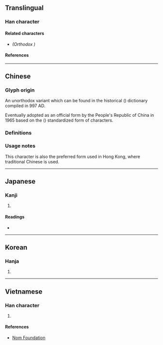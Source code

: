 {{also|慍}}
{{character info/new}}
==Translingual==

===Han character===
{{Han char|rn=61|rad=心|as=09|sn=12|four=96012|canj=PABT|ids=⿰忄昷}}

====Related characters====
* {{l|mul|[[慍]]}} ''(Orthodox {{w|Traditional Chinese|traditional form}})''

====References====
{{Han ref|kx=0395.240|dkj=10954|hdz=42327.150|uh=6120}}

----

==Chinese==

===Glyph origin===
An unorthodox variant {{Han simp|慍|f=𥁕|t=昷|nocap=y}} which can be found in the historical {{w|Longkan Shoujian}} ({{w2|zh|龍龕手鑑}}) dictionary compiled in 997 AD.

Eventually adopted as an official form by the People's Republic of China in 1965 based on the {{w|Xin Zixing}} ({{w2|zh|新字形}}) standardized form of characters.

===Definitions===
{{zh-see|慍|svt}}

===Usage notes===
This character is also the preferred form used in Hong Kong, where traditional Chinese is used. <!-- Refer HKSCS 2016 (Table 2) and http://input.foruto.com/ccc/gongbiu/dzijingbiu/ -->

----

==Japanese==

===Kanji===
{{ja-kanji|grade=|rs=心09}}

# {{defn|lang=ja|sort=心09}}

====Readings====
* {{ja-readings|on=[[うん]] (un), [[おん]] (on)|kun=[[うらむ]] (uramu), [[いかる]] (ikaru)}}

----

==Korean==

===Hanja===
{{ko-hanja|hangeul=온|eumhun=|rv=on|mr=on|y=on}}

# {{defn|lang=ko|sort=心09}}

----

==Vietnamese==

===Han character===
{{vi-hantu|rs=心09|[[uẩn]]}}

# {{defn|lang=vi|sort=心09}}

====References====
* [http://nomfoundation.org/common/nom_details.php?codepoint=6120 Nom Foundation]